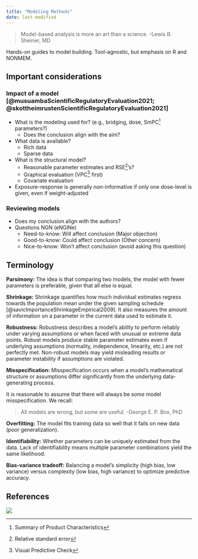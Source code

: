 ```yaml
---
title: "Modeling Methods"
date: last-modified
---
```


:::{.callout-caution title="Under construction"}
:::

> Model-based analysis is more an art than a science. -Lewis B. Sheiner, MD

Hands-on guides to model building.
Tool-agnostic, but emphasis on R and NONMEM.

## Important considerations

### Impact of a model [@musuambaScientificRegulatoryEvaluation2021; @skottheimrustenScientificRegulatoryEvaluation2021]

* What is the modeling used for? (e.g., bridging, dose, SmPC^[Summary of Product Characteristics] parameters?)
  * Does the conclusion align with the aim?
* What data is available?
  * Rich data
  * Sparse data
* What is the structural model?
  * Reasonable parameter estimates and RSE^[Relative standard error]'s?
  * Graphical evaluation (VPC^[Visual Predictive Check] first)
  * Covariate evaluation

* Exposure-response is generally non-informative if only one dose-level is given, even if weight-adjusted

### Reviewing models
* Does my conclusion align with the authors?
* Questions NGN (eNGiNe)
  * Need-to-know: Will affect conclusion (Major objection)
  * Good-to-know: Could affect conclusion (Other concern)
  * Nice-to-know: Won't affect conclusion (avoid asking this question)

## Terminology

**Parsimony:** The idea is that comparing two models, the model with fewer parameters is preferable, given that all else is equal.

**Shrinkage:** Shrinkage quantifies how much individual estimates regress towards the population mean under the given sampling schedule [@savicImportanceShrinkageEmpirical2009].
It also measures the amount of information on a parameter in the current data used to estimate it.

**Robustness:** Robustness describes a model’s ability to perform reliably under varying assumptions or when faced with unusual or extreme data points.
Robust models produce stable parameter estimates even if underlying assumptions (normality, independence, linearity, etc.) are not perfectly met.
Non-robust models may yield misleading results or parameter instability if assumptions are violated.

**Misspecification:** Misspecification occurs when a model's mathematical structure or assumptions differ significantly from the underlying data-generating process.

:::{.callout-note}
It is reasonable to assume that there will always be *some* model misspecification.
We recall:

> All models are wrong, but some are useful. -George E. P. Box, PhD

:::

**Overfitting:** The model fits training data so well that it fails on new data (poor generalization).

**Identifiability:** Whether parameters can be uniquely estimated from the data.
Lack of identifiability means multiple parameter combinations yield the same likelihood.

**Bias-variance tradeoff:** Balancing a model’s simplicity (high bias, low variance) versus complexity (low bias, high variance) to optimize predictive accuracy.

## References

::: {#refs}
:::

![](images/index_modeling.png)
